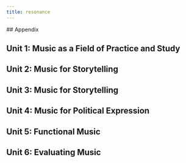 ```yaml
---
title: resonance
---
```



<LinkCard title="Resonance V7 Textbook" href="/resonances/resonance-v7.pdf" />
## Appendix

<CardGrid>
  <LinkCard
    title="A1: Definition of Terms"
    href="/resonances/appendix/Appendices_Definition_of_Terms.pdf"
  />
  <LinkCard
    title="A2: Instruments of the Orchestra"
    href="/resonances/appendix/Appendices_Instruments_of_the_Orchestra.pdf"
  />
  <LinkCard
    title="A3: Western Art Music"
    href="/resonances/appendix/Appendices_Western_Art_Music.pdf"
  />
</CardGrid>

## Unit 1: Music as a Field of Practice and Study

<CardGrid>
  <LinkCard
    title="Chapter 1.1: Music in Human Life"
    href="//resonances/unit1/Unit1_Chapter1_Music_in_Human_Life.pdf"
  />
  <LinkCard
    title="Chapter 1.2: The Elements of Music"
    href="//resonances/unit1/Unit1_Chapter2_The_Elements_of_Music.pdf"
  />
</CardGrid>

## Unit 2: Music for Storytelling

<CardGrid>
  <LinkCard
    title="Chapter 2.3: Music and Characterization"
    href="/resonances/unit2/Unit2_Chapter3_Music_and_Characterization.pdf"
  />
  <LinkCard
    title="Chapter 2.4: Sung and Danced Drama"
    href="/resonances/unit2/Unit2_Chapter4_Sung_and_Danced_Drama.pdf"
  />
  <LinkCard
    title="Chapter 2.5: Song"
    href="/resonances/unit2/Unit2_Chapter5_Song.pdf"
  />
  <LinkCard
    title="Chapter 2.6: Stories without Words: Introduction"
    href="/resonances/unit2/Unit2_Chapter6_Stories_without_Words_Introduction.pdf"
  />
</CardGrid>

## Unit 3: Music for Storytelling

<CardGrid>
  <LinkCard
    title="Chapter 3.7: Listening at Public Concerts: Introduction"
    href="/resonances/unit3/Unit3_Chapter7_Listening_at_Public_Concerts_Introduction.pdf"
  />
  <LinkCard
    title="Chapter 3.8: Listening at Home and at Court: Introduction"
    href="/resonances/unit3/Unit3_Chapter8_Listening_at_Home_and_at_Court_Introduction.pdf"
  />
</CardGrid>

## Unit 4: Music for Political Expression

<CardGrid>
  <LinkCard
    title="Chapter 4.10: Support and Protest"
    href="/resonances/unit4/Unit4_Chapter10_Support_and_Protest.pdf"
  />
  <LinkCard
    title="Chapter 4.9: National Identity"
    href="/resonances/unit4/Unit4_Chapter9_National_Identity.pdf"
  />
</CardGrid>

## Unit 5: Functional Music

<CardGrid>
  <LinkCard
    title="Chapter 5.11: Music for Spiritual Expression"
    href="/resonances/unit5/Unit5_Chapter11_Music_for_Spiritual_Expression.pdf"
  />
  <LinkCard
    title="Chapter 5.12: Music for Moving"
    href="/resonances/unit5/Unit5_Chapter12_Music_for_Moving.pdf"
  />
</CardGrid>

## Unit 6: Evaluating Music

<CardGrid>
  <LinkCard
    title="Chapter 6.13: What is Good Music?"
    href="/resonances/unit6/Unit6_Chapter13_What_is_Good_Music.pdf"
  />
</CardGrid>
